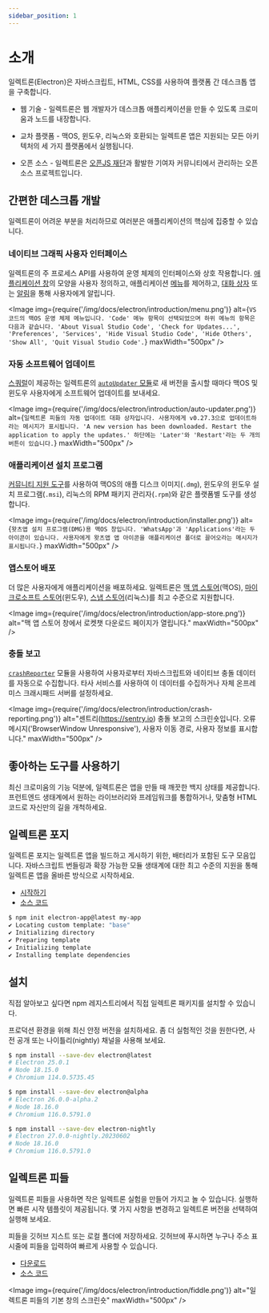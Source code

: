 ```yaml
---
sidebar_position: 1
---
```



# 소개

일렉트론(Electron)은 자바스크립트, HTML, CSS를 사용하여 플랫폼 간 데스크톱 앱을 구축합니다.

- 웹 기술 - 일렉트론은 웹 개발자가 데스크톱 애플리케이션을 만들 수 있도록 크로미움과 노드를 내장합니다.

- 교차 플랫폼 - 맥OS, 윈도우, 리눅스와 호환되는 일렉트론 앱은 지원되는 모든 아키텍처의 세 가지 플랫폼에서 실행됩니다.

- 오픈 소스 - 일렉트론은 [오픈JS 재단](https://openjsf.org/)과 활발한 기여자 커뮤니티에서 관리하는 오픈 소스 프로젝트입니다.

## 간편한 데스크톱 개발

일렉트론이 어려운 부분을 처리하므로 여러분은 애플리케이션의 핵심에 집중할 수 있습니다.

### 네이티브 그래픽 사용자 인터페이스

일렉트론의 주 프로세스 API를 사용하여 운영 체제의 인터페이스와 상호 작용합니다. [애플리케이션 창](https://www.electronjs.org/docs/latest/tutorial/window-customization)의 모양을 사용자 정의하고, 애플리케이션 [메뉴](https://www.electronjs.org/docs/latest/api/menu)를 제어하고, [대화 상자](https://www.electronjs.org/docs/latest/api/dialog) 또는 [알림](https://www.electronjs.org/docs/latest/tutorial/notifications)을 통해 사용자에게 알립니다.

<Image
  img={require('/img/docs/electron/introduction/menu.png')}
  alt={`VS코드의 맥OS 운영 체제 메뉴입니다. 'Code' 메뉴 항목이 선택되었으며 하위 메뉴의 항목은 다음과 같습니다. 'About Visual Studio Code', 'Check for Updates...', 'Preferences', 'Services', 'Hide Visual Studio Code', 'Hide Others', 'Show All', 'Quit Visual Studio Code'.`}
  maxWidth="500px"
/>

### 자동 소프트웨어 업데이트

[스쿼럴](https://github.com/Squirrel)이 제공하는 일렉트론의 [`autoUpdater` 모듈](https://www.electronjs.org/docs/latest/api/auto-updater)로 새 버전을 출시할 때마다 맥OS 및 윈도우 사용자에게 소프트웨어 업데이트를 보내세요.

<Image
  img={require('/img/docs/electron/introduction/auto-updater.png')}
  alt={`일렉트론 피들의 자동 업데이트 대화 상자입니다. 사용자에게 v0.27.3으로 업데이트하라는 메시지가 표시됩니다. 'A new version has been downloaded. Restart the application to apply the updates.' 하단에는 'Later'와 'Restart'라는 두 개의 버튼이 있습니다.`}
  maxWidth="500px"
/>

### 애플리케이션 설치 프로그램

[커뮤니티 지원 도구](https://www.electronjs.org/docs/latest/tutorial/application-distribution)를 사용하여 맥OS의 애플 디스크 이미지(`.dmg`), 윈도우의 윈도우 설치 프로그램(`.msi`), 리눅스의 RPM 패키지 관리자(`.rpm`)와 같은 플랫폼별 도구를 생성합니다.

<Image
  img={require('/img/docs/electron/introduction/installer.png')}
  alt={`왓츠앱 설치 프로그램(DMG)용 맥OS 창입니다. 'WhatsApp'과 'Applications'라는 두 아이콘이 있습니다. 사용자에게 왓츠앱 앱 아이콘을 애플리케이션 폴더로 끌어오라는 메시지가 표시됩니다.`}
  maxWidth="500px"
/>

### 앱스토어 배포

더 많은 사용자에게 애플리케이션을 배포하세요. 일렉트론은 [맥 앱 스토어](https://www.apple.com/ca/osx/apps/app-store/index.html)(맥OS), [마이크로소프트 스토어](https://www.microsoft.com/en-ca/store/apps/windows)(윈도우), [스냅 스토어](https://snapcraft.io/store)(리눅스)를 최고 수준으로 지원합니다.

<Image
  img={require('/img/docs/electron/introduction/app-store.png')}
  alt="맥 앱 스토어 창에서 로켓챗 다운로드 페이지가 열립니다."
  maxWidth="500px"
/>

### 충돌 보고

[`crashReporter`](https://www.electronjs.org/docs/latest/api/crash-reporter) 모듈을 사용하여 사용자로부터 자바스크립트와 네이티브 충돌 데이터를 자동으로 수집합니다. 타사 서비스를 사용하여 이 데이터를 수집하거나 자체 온프레미스 크래시패드 서버를 설정하세요.

<Image
  img={require('/img/docs/electron/introduction/crash-reporting.png')}
  alt="센트리(https://sentry.io) 충돌 보고의 스크린숏입니다. 오류 메시지('BrowserWindow Unresponsive'), 사용자 이동 경로, 사용자 정보를 표시합니다."
  maxWidth="500px"
/>

## 좋아하는 도구를 사용하기

최신 크로미움의 기능 덕분에, 일렉트론은 앱을 만들 때 깨끗한 백지 상태를 제공합니다. 프런트엔드 생태계에서 원하는 라이브러리와 프레임워크를 통합하거나, 맞춤형 HTML 코드로 자신만의 길을 개척하세요.

## 일렉트론 포지

일렉트론 포지는 일렉트론 앱을 빌드하고 게시하기 위한, 배터리가 포함된 도구 모음입니다. 자바스크립트 번들링과 확장 가능한 모듈 생태계에 대한 최고 수준의 지원을 통해 일렉트론 앱을 올바른 방식으로 시작하세요.

- [시작하기](https://electronforge.io/)
- [소스 코드](https://github.com/electron/forge)

```sh
$ npm init electron-app@latest my-app
✔ Locating custom template: "base"
✔ Initializing directory
✔ Preparing template
✔ Initializing template
✔ Installing template dependencies
```

## 설치

직접 알아보고 싶다면 npm 레지스트리에서 직접 일렉트론 패키지를 설치할 수 있습니다.

프로덕션 환경을 위해 최신 안정 버전을 설치하세요. 좀 더 실험적인 것을 원한다면, 사전 공개 또는 나이틀리(nightly) 채널을 사용해 보세요.

<Tabs>
  <TabItem value="stable" label="Stable" default>

```sh
$ npm install --save-dev electron@latest
# Electron 25.0.1
# Node 18.15.0
# Chromium 114.0.5735.45
```

  </TabItem>
  <TabItem value="prerelease" label="Prerelease">

```sh
$ npm install --save-dev electron@alpha
# Electron 26.0.0-alpha.2
# Node 18.16.0
# Chromium 116.0.5791.0
```

  </TabItem>
  <TabItem value="nightly" label="Nightly">

```sh
$ npm install --save-dev electron-nightly
# Electron 27.0.0-nightly.20230602
# Node 18.16.0
# Chromium 116.0.5791.0
```

  </TabItem>
</Tabs>

## 일렉트론 피들

일렉트론 피들을 사용하면 작은 일렉트론 실험을 만들어 가지고 놀 수 있습니다. 실행하면 빠른 시작 템플릿이 제공됩니다. 몇 가지 사항을 변경하고 일렉트론 버전을 선택하여 실행해 보세요.

피들을 깃허브 지스트 또는 로컬 폴더에 저장하세요. 깃허브에 푸시하면 누구나 주소 표시줄에 피들을 입력하여 빠르게 사용할 수 있습니다.

- [다운로드](https://www.electronjs.org/fiddle)
- [소스 코드](https://github.com/electron/fiddle)

<Image
  img={require('/img/docs/electron/introduction/fiddle.png')}
  alt="일렉트론 피들의 기본 창의 스크린숏"
  maxWidth="500px"
/>

